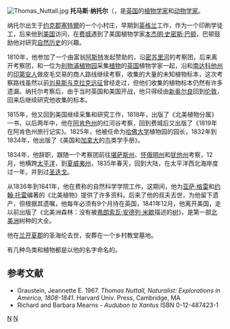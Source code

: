 [[File:Thomas_Nuttall.jpg|right]] 
'''托马斯·纳托尔'''（'''{{lang|en|Thomas Nuttall}}'''，{{bd|1786年|1月5日|1859年|9月10日|catIdx=Nuttall, Thomas}}是[[英国|英国]]的[[植物学家|植物学家]]和[[动物学家|动物学家]]。

纳托尔出生于[[约克郡|约克郡]][[塞特爾|塞特爾]]的一个小村庄，早期到[[英格兰|英格兰]]工作，作为一个印刷学徒工，后来他到[[美国|美国]]访问，在[[费城|费城]]遇到了美国植物学家[[本杰明·史密斯·巴顿|本杰明·史密斯·巴顿]]，巴顿鼓励他对研究[[自然|自然]][[历史|历史]]的兴趣。

1810年，他参加了一个由富翁[[阿斯特|阿斯特]]发起赞助的，沿[[密苏里河|密苏里河]]的考察团，后来离开考察团，和一位为[[利物浦|利物浦]][[植物园|植物园]]采集[[植物|植物]]的[[英国|英国]]植物学家一起，沿和[[南达科他州|南达科他州]]的[[印第安人|印第安人]]做皮毛交易的商人路线继续考察，收集的大量的未知植物标本，这次考察路线虽然以前[[刘易斯与克拉克远征|刘易斯与克拉克远征]]曾经走过，但他们收集的植物标本仍然有许多遗漏。纳托尔考察后，由于当时英国和美国开战，他只得经由[[新奥尔良|新奥尔良]]回到[[伦敦|伦敦]]，回来后继续研究他收集的标本。

1815年，他又回到美国继续采集和研究工作，1818年，出版了《北美植物分属》一书，以后两年中，他在[[阿肯色州|阿肯色州]]的红河谷考察，回到费城后又出版了《1819年在阿肯色州旅行记实》。1825年，他被任命为[[哈佛大学|哈佛大学]]植物园的园长，1832年到1834年，他出版了《美国和[[加拿大|加拿大]]的[[鸟|鸟]]类学手册》。

1834年，他辞职，跟随一个考察团前往[[堪萨斯州|堪萨斯州]]、[[怀俄明州|怀俄明州]]和[[犹他州|犹他州]]考察，12月，他横跨[[太平洋|太平洋]]，到[[夏威夷州|夏威夷州]]，1835年春天，回到大陆，在太平洋西北海岸度过一年，并到过[[圣迭戈|圣迭戈]]。

从1836年到1841年，他在费称的自然科学学院工作，这期间，他为[[亚萨·格雷|亚萨·格雷]]和[[约翰·托雷|约翰·托雷]]编著的《北美植物》提供了许多资料。后来了他的叔夫去世，为他留下遗产，但根据其遗嘱，他每年必须有9个月待在英国，1841年12月，他离开美国，走以前出版了《北美洲森林：没有被[[弗朗索瓦·安德列·米歇|弗朗索瓦·安德列·米歇]]描述的[[树|树]]》，是第一部[[北美洲|北美洲]]树种的大全。

他在[[兰开夏郡|兰开夏郡]]的圣海伦去世，安葬在一个乡村教堂墓地。

有几种鸟类和植物都是以他的名字命名的。

{{植物命名人|Nutt.|托马斯·纳托尔}}

==参考文献==
{{reflist}}
*Graustein, Jeannette E.  1967.  ''Thomas Nuttall, Naturalist:  Explorations in America, 1808-1841''.  Harvard Univ. Press, Cambridge, MA
*Richard and Barbara Mearns - ''Audubon to Xantus'' ISBN 0-12-487423-1

{{Authority control}}
{{DEFAULTSORT:Nuttall, Thomas}}
[[Category:英國植物學家|N]]
[[Category:英國動物學家|N]]
